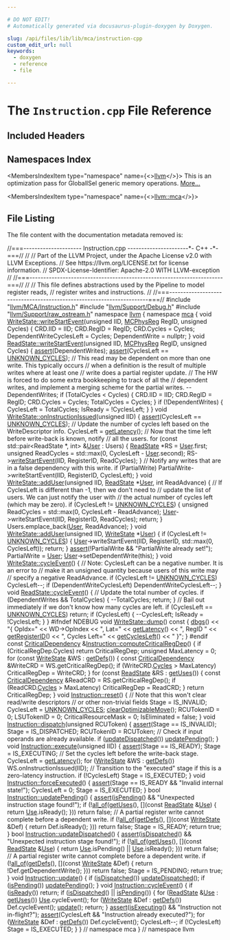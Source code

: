 ```yaml
---

# DO NOT EDIT!
# Automatically generated via docusaurus-plugin-doxygen by Doxygen.

slug: /api/files/lib/lib/mca/instruction-cpp
custom_edit_url: null
keywords:
  - doxygen
  - reference
  - file

---
```





# The `Instruction.cpp` File Reference

<DoxygenPage pluginConfig={pluginConfig}>



## Included Headers

<IncludesList>
<IncludesListItem
  filePath="llvm/MCA/Instruction.h"
  permalink="/docs/api/files/include/include/llvm/include/llvm/mca/instruction-h"
  isLocal="true" />
<IncludesListItem
  filePath="llvm/Support/Debug.h"
  permalink="/docs/api/files/include/include/llvm/include/llvm/support/debug-h"
  isLocal="true" />
<IncludesListItem
  filePath="llvm/Support/raw_ostream.h"
  permalink="/docs/api/files/include/include/llvm/include/llvm/support/raw-ostream-h"
  isLocal="true" />
</IncludesList>

## Namespaces Index

<MembersIndex>

<MembersIndexItem
  type="namespace"
  name={<><a href="/docs/api/namespaces/llvm">llvm</a></>}>
This is an optimization pass for GlobalISel generic memory operations. <a href="/docs/api/namespaces/llvm/#details">More...</a>
</MembersIndexItem>

<MembersIndexItem
  type="namespace"
  name={<><a href="/docs/api/namespaces/llvm/mca">llvm::mca</a></>}>
</MembersIndexItem>

</MembersIndex>


## File Listing

The file content with the documentation metadata removed is:

<ProgramListing>

<Link id="l00001" /><CodeLine lineNumber="1"><span class="doxyHighlightComment">//===--------------------- Instruction.cpp ----------------------&#42;- C++ -&#42;-===//</span></CodeLine>
<Link id="l00002" /><CodeLine lineNumber="2"><span class="doxyHighlightComment">//</span></CodeLine>
<Link id="l00003" /><CodeLine lineNumber="3"><span class="doxyHighlightComment">// Part of the LLVM Project, under the Apache License v2.0 with LLVM Exceptions.</span></CodeLine>
<Link id="l00004" /><CodeLine lineNumber="4"><span class="doxyHighlightComment">// See https://llvm.org/LICENSE.txt for license information.</span></CodeLine>
<Link id="l00005" /><CodeLine lineNumber="5"><span class="doxyHighlightComment">// SPDX-License-Identifier: Apache-2.0 WITH LLVM-exception</span></CodeLine>
<Link id="l00006" /><CodeLine lineNumber="6"><span class="doxyHighlightComment">//</span></CodeLine>
<Link id="l00007" /><CodeLine lineNumber="7"><span class="doxyHighlightComment">//===----------------------------------------------------------------------===//</span></CodeLine>
<Link id="l00008" /><CodeLine lineNumber="8"><span class="doxyHighlightComment">//</span></CodeLine>
<Link id="l00009" /><CodeLine lineNumber="9"><span class="doxyHighlightComment">// This file defines abstractions used by the Pipeline to model register reads,</span></CodeLine>
<Link id="l00010" /><CodeLine lineNumber="10"><span class="doxyHighlightComment">// register writes and instructions.</span></CodeLine>
<Link id="l00011" /><CodeLine lineNumber="11"><span class="doxyHighlightComment">//</span></CodeLine>
<Link id="l00012" /><CodeLine lineNumber="12"><span class="doxyHighlightComment">//===----------------------------------------------------------------------===//</span></CodeLine>
<Link id="l00013" /><CodeLine lineNumber="13"></CodeLine>
<Link id="l00014" /><CodeLine lineNumber="14"><span class="doxyHighlightPreprocessor">#include &quot;<a href="/docs/api/files/include/include/llvm/include/llvm/mca/instruction-h">llvm/MCA/Instruction.h</a>&quot;</span></CodeLine>
<Link id="l00015" /><CodeLine lineNumber="15"><span class="doxyHighlightPreprocessor">#include &quot;<a href="/docs/api/files/include/include/llvm/include/llvm/support/debug-h">llvm/Support/Debug.h</a>&quot;</span></CodeLine>
<Link id="l00016" /><CodeLine lineNumber="16"><span class="doxyHighlightPreprocessor">#include &quot;<a href="/docs/api/files/include/include/llvm/include/llvm/support/raw-ostream-h">llvm/Support/raw&#95;ostream.h</a>&quot;</span></CodeLine>
<Link id="l00017" /><CodeLine lineNumber="17"></CodeLine>
<Link id="l00018" /><CodeLine lineNumber="18"><span class="doxyHighlightKeyword">namespace </span><span class="doxyHighlight"><a href="/docs/api/namespaces/llvm">llvm</a> &#123;</span></CodeLine>
<Link id="l00019" /><CodeLine lineNumber="19"><span class="doxyHighlightKeyword">namespace </span><span class="doxyHighlight"><a href="/docs/api/namespaces/llvm/mca">mca</a> &#123;</span></CodeLine>
<Link id="l00020" /><CodeLine lineNumber="20"></CodeLine>
<Link id="l00021" /><CodeLine lineNumber="21" lineLink="/docs/api/classes/llvm/mca/writestate/#a321b01ffe2acc59a01c99c04e504b24a"><span class="doxyHighlightKeywordType">void</span><span class="doxyHighlight"> <a href="/docs/api/classes/llvm/mca/writestate/#a321b01ffe2acc59a01c99c04e504b24a">WriteState::writeStartEvent</a>(</span><span class="doxyHighlightKeywordType">unsigned</span><span class="doxyHighlight"> IID, <a href="/docs/api/namespaces/llvm/#aad72cfbb210808985a9dc19f4e5d8542">MCPhysReg</a> RegID,</span></CodeLine>
<Link id="l00022" /><CodeLine lineNumber="22"><span class="doxyHighlight">                                 </span><span class="doxyHighlightKeywordType">unsigned</span><span class="doxyHighlight"> Cycles) &#123;</span></CodeLine>
<Link id="l00023" /><CodeLine lineNumber="23"><span class="doxyHighlight">  CRD.IID = IID;</span></CodeLine>
<Link id="l00024" /><CodeLine lineNumber="24"><span class="doxyHighlight">  CRD.RegID = RegID;</span></CodeLine>
<Link id="l00025" /><CodeLine lineNumber="25"><span class="doxyHighlight">  CRD.Cycles = Cycles;</span></CodeLine>
<Link id="l00026" /><CodeLine lineNumber="26"><span class="doxyHighlight">  DependentWriteCyclesLeft = Cycles;</span></CodeLine>
<Link id="l00027" /><CodeLine lineNumber="27"><span class="doxyHighlight">  DependentWrite = </span><span class="doxyHighlightKeyword">nullptr</span><span class="doxyHighlight">;</span></CodeLine>
<Link id="l00028" /><CodeLine lineNumber="28"><span class="doxyHighlight">&#125;</span></CodeLine>
<Link id="l00029" /><CodeLine lineNumber="29"></CodeLine>
<Link id="l00030" /><CodeLine lineNumber="30" lineLink="/docs/api/classes/llvm/mca/readstate/#a3a96634a46f3e609e75e4bf2e41bd879"><span class="doxyHighlightKeywordType">void</span><span class="doxyHighlight"> <a href="/docs/api/classes/llvm/mca/readstate/#a3a96634a46f3e609e75e4bf2e41bd879">ReadState::writeStartEvent</a>(</span><span class="doxyHighlightKeywordType">unsigned</span><span class="doxyHighlight"> IID, <a href="/docs/api/namespaces/llvm/#aad72cfbb210808985a9dc19f4e5d8542">MCPhysReg</a> RegID,</span></CodeLine>
<Link id="l00031" /><CodeLine lineNumber="31"><span class="doxyHighlight">                                </span><span class="doxyHighlightKeywordType">unsigned</span><span class="doxyHighlight"> Cycles) &#123;</span></CodeLine>
<Link id="l00032" /><CodeLine lineNumber="32"><span class="doxyHighlight">  <a href="/docs/api/files/lib/lib/target/lib/target/amdgpu/silowercontrolflow-cpp/#a4868c5d81c5ccc98c47aeab6244346a0">assert</a>(DependentWrites);</span></CodeLine>
<Link id="l00033" /><CodeLine lineNumber="33"><span class="doxyHighlight">  <a href="/docs/api/files/lib/lib/target/lib/target/amdgpu/silowercontrolflow-cpp/#a4868c5d81c5ccc98c47aeab6244346a0">assert</a>(CyclesLeft == <a href="/docs/api/namespaces/llvm/mca/#af459dc58960b1471b00b72f450869f01">UNKNOWN&#95;CYCLES</a>);</span></CodeLine>
<Link id="l00034" /><CodeLine lineNumber="34"></CodeLine>
<Link id="l00035" /><CodeLine lineNumber="35"><span class="doxyHighlight">  </span><span class="doxyHighlightComment">// This read may be dependent on more than one write. This typically occurs</span></CodeLine>
<Link id="l00036" /><CodeLine lineNumber="36"><span class="doxyHighlight">  </span><span class="doxyHighlightComment">// when a definition is the result of multiple writes where at least one</span></CodeLine>
<Link id="l00037" /><CodeLine lineNumber="37"><span class="doxyHighlight">  </span><span class="doxyHighlightComment">// write does a partial register update.</span></CodeLine>
<Link id="l00038" /><CodeLine lineNumber="38"><span class="doxyHighlight">  </span><span class="doxyHighlightComment">// The HW is forced to do some extra bookkeeping to track of all the</span></CodeLine>
<Link id="l00039" /><CodeLine lineNumber="39"><span class="doxyHighlight">  </span><span class="doxyHighlightComment">// dependent writes, and implement a merging scheme for the partial writes.</span></CodeLine>
<Link id="l00040" /><CodeLine lineNumber="40"><span class="doxyHighlight">  --DependentWrites;</span></CodeLine>
<Link id="l00041" /><CodeLine lineNumber="41"><span class="doxyHighlight">  </span><span class="doxyHighlightKeywordFlow">if</span><span class="doxyHighlight"> (TotalCycles &lt; Cycles) &#123;</span></CodeLine>
<Link id="l00042" /><CodeLine lineNumber="42"><span class="doxyHighlight">    CRD.IID = IID;</span></CodeLine>
<Link id="l00043" /><CodeLine lineNumber="43"><span class="doxyHighlight">    CRD.RegID = RegID;</span></CodeLine>
<Link id="l00044" /><CodeLine lineNumber="44"><span class="doxyHighlight">    CRD.Cycles = Cycles;</span></CodeLine>
<Link id="l00045" /><CodeLine lineNumber="45"><span class="doxyHighlight">    TotalCycles = Cycles;</span></CodeLine>
<Link id="l00046" /><CodeLine lineNumber="46"><span class="doxyHighlight">  &#125;</span></CodeLine>
<Link id="l00047" /><CodeLine lineNumber="47"></CodeLine>
<Link id="l00048" /><CodeLine lineNumber="48"><span class="doxyHighlight">  </span><span class="doxyHighlightKeywordFlow">if</span><span class="doxyHighlight"> (!DependentWrites) &#123;</span></CodeLine>
<Link id="l00049" /><CodeLine lineNumber="49"><span class="doxyHighlight">    CyclesLeft = TotalCycles;</span></CodeLine>
<Link id="l00050" /><CodeLine lineNumber="50"><span class="doxyHighlight">    IsReady = !CyclesLeft;</span></CodeLine>
<Link id="l00051" /><CodeLine lineNumber="51"><span class="doxyHighlight">  &#125;</span></CodeLine>
<Link id="l00052" /><CodeLine lineNumber="52"><span class="doxyHighlight">&#125;</span></CodeLine>
<Link id="l00053" /><CodeLine lineNumber="53"></CodeLine>
<Link id="l00054" /><CodeLine lineNumber="54" lineLink="/docs/api/classes/llvm/mca/writestate/#a9809d41fdff5397cee7b72c8bee467d1"><span class="doxyHighlightKeywordType">void</span><span class="doxyHighlight"> <a href="/docs/api/classes/llvm/mca/writestate/#a9809d41fdff5397cee7b72c8bee467d1">WriteState::onInstructionIssued</a>(</span><span class="doxyHighlightKeywordType">unsigned</span><span class="doxyHighlight"> IID) &#123;</span></CodeLine>
<Link id="l00055" /><CodeLine lineNumber="55"><span class="doxyHighlight">  <a href="/docs/api/files/lib/lib/target/lib/target/amdgpu/silowercontrolflow-cpp/#a4868c5d81c5ccc98c47aeab6244346a0">assert</a>(CyclesLeft == <a href="/docs/api/namespaces/llvm/mca/#af459dc58960b1471b00b72f450869f01">UNKNOWN&#95;CYCLES</a>);</span></CodeLine>
<Link id="l00056" /><CodeLine lineNumber="56"><span class="doxyHighlight">  </span><span class="doxyHighlightComment">// Update the number of cycles left based on the WriteDescriptor info.</span></CodeLine>
<Link id="l00057" /><CodeLine lineNumber="57"><span class="doxyHighlight">  CyclesLeft = <a href="/docs/api/classes/llvm/mca/writestate/#a405fdb90bbc7e779b4baf76aa77ce0bb">getLatency</a>();</span></CodeLine>
<Link id="l00058" /><CodeLine lineNumber="58"></CodeLine>
<Link id="l00059" /><CodeLine lineNumber="59"><span class="doxyHighlight">  </span><span class="doxyHighlightComment">// Now that the time left before write-back is known, notify</span></CodeLine>
<Link id="l00060" /><CodeLine lineNumber="60"><span class="doxyHighlight">  </span><span class="doxyHighlightComment">// all the users.</span></CodeLine>
<Link id="l00061" /><CodeLine lineNumber="61"><span class="doxyHighlight">  </span><span class="doxyHighlightKeywordFlow">for</span><span class="doxyHighlight"> (</span><span class="doxyHighlightKeyword">const</span><span class="doxyHighlight"> std::pair&lt;ReadState &#42;, int&gt; &amp;<a href="/docs/api/classes/llvm/user">User</a> : Users) &#123;</span></CodeLine>
<Link id="l00062" /><CodeLine lineNumber="62"><span class="doxyHighlight">    <a href="/docs/api/classes/llvm/mca/readstate">ReadState</a> &#42;RS = <a href="/docs/api/classes/llvm/user">User</a>.first;</span></CodeLine>
<Link id="l00063" /><CodeLine lineNumber="63"><span class="doxyHighlight">    </span><span class="doxyHighlightKeywordType">unsigned</span><span class="doxyHighlight"> ReadCycles = std::max(0, CyclesLeft - <a href="/docs/api/classes/llvm/user">User</a>.second);</span></CodeLine>
<Link id="l00064" /><CodeLine lineNumber="64"><span class="doxyHighlight">    RS-&gt;<a href="/docs/api/classes/llvm/mca/readstate/#a3a96634a46f3e609e75e4bf2e41bd879">writeStartEvent</a>(IID, RegisterID, ReadCycles);</span></CodeLine>
<Link id="l00065" /><CodeLine lineNumber="65"><span class="doxyHighlight">  &#125;</span></CodeLine>
<Link id="l00066" /><CodeLine lineNumber="66"></CodeLine>
<Link id="l00067" /><CodeLine lineNumber="67"><span class="doxyHighlight">  </span><span class="doxyHighlightComment">// Notify any writes that are in a false dependency with this write.</span></CodeLine>
<Link id="l00068" /><CodeLine lineNumber="68"><span class="doxyHighlight">  </span><span class="doxyHighlightKeywordFlow">if</span><span class="doxyHighlight"> (PartialWrite)</span></CodeLine>
<Link id="l00069" /><CodeLine lineNumber="69"><span class="doxyHighlight">    PartialWrite-&gt;writeStartEvent(IID, RegisterID, CyclesLeft);</span></CodeLine>
<Link id="l00070" /><CodeLine lineNumber="70"><span class="doxyHighlight">&#125;</span></CodeLine>
<Link id="l00071" /><CodeLine lineNumber="71"></CodeLine>
<Link id="l00072" /><CodeLine lineNumber="72" lineLink="/docs/api/classes/llvm/mca/writestate/#afb4ddf31a851451dfa623aec7ceef3c4"><span class="doxyHighlightKeywordType">void</span><span class="doxyHighlight"> <a href="/docs/api/classes/llvm/mca/writestate/#afb4ddf31a851451dfa623aec7ceef3c4">WriteState::addUser</a>(</span><span class="doxyHighlightKeywordType">unsigned</span><span class="doxyHighlight"> IID, <a href="/docs/api/classes/llvm/mca/readstate">ReadState</a> &#42;<a href="/docs/api/classes/llvm/user">User</a>, </span><span class="doxyHighlightKeywordType">int</span><span class="doxyHighlight"> ReadAdvance) &#123;</span></CodeLine>
<Link id="l00073" /><CodeLine lineNumber="73"><span class="doxyHighlight">  </span><span class="doxyHighlightComment">// If CyclesLeft is different than -1, then we don&#39;t need to</span></CodeLine>
<Link id="l00074" /><CodeLine lineNumber="74"><span class="doxyHighlight">  </span><span class="doxyHighlightComment">// update the list of users. We can just notify the user with</span></CodeLine>
<Link id="l00075" /><CodeLine lineNumber="75"><span class="doxyHighlight">  </span><span class="doxyHighlightComment">// the actual number of cycles left (which may be zero).</span></CodeLine>
<Link id="l00076" /><CodeLine lineNumber="76"><span class="doxyHighlight">  </span><span class="doxyHighlightKeywordFlow">if</span><span class="doxyHighlight"> (CyclesLeft != <a href="/docs/api/namespaces/llvm/mca/#af459dc58960b1471b00b72f450869f01">UNKNOWN&#95;CYCLES</a>) &#123;</span></CodeLine>
<Link id="l00077" /><CodeLine lineNumber="77"><span class="doxyHighlight">    </span><span class="doxyHighlightKeywordType">unsigned</span><span class="doxyHighlight"> ReadCycles = std::max(0, CyclesLeft - ReadAdvance);</span></CodeLine>
<Link id="l00078" /><CodeLine lineNumber="78"><span class="doxyHighlight">    <a href="/docs/api/classes/llvm/user">User</a>-&gt;writeStartEvent(IID, RegisterID, ReadCycles);</span></CodeLine>
<Link id="l00079" /><CodeLine lineNumber="79"><span class="doxyHighlight">    </span><span class="doxyHighlightKeywordFlow">return</span><span class="doxyHighlight">;</span></CodeLine>
<Link id="l00080" /><CodeLine lineNumber="80"><span class="doxyHighlight">  &#125;</span></CodeLine>
<Link id="l00081" /><CodeLine lineNumber="81"></CodeLine>
<Link id="l00082" /><CodeLine lineNumber="82"><span class="doxyHighlight">  Users.emplace&#95;back(<a href="/docs/api/classes/llvm/user">User</a>, ReadAdvance);</span></CodeLine>
<Link id="l00083" /><CodeLine lineNumber="83"><span class="doxyHighlight">&#125;</span></CodeLine>
<Link id="l00084" /><CodeLine lineNumber="84"></CodeLine>
<Link id="l00085" /><CodeLine lineNumber="85" lineLink="/docs/api/classes/llvm/mca/writestate/#a50c77b1092eea521a1e3dd6b93ea504e"><span class="doxyHighlightKeywordType">void</span><span class="doxyHighlight"> <a href="/docs/api/classes/llvm/mca/writestate/#afb4ddf31a851451dfa623aec7ceef3c4">WriteState::addUser</a>(</span><span class="doxyHighlightKeywordType">unsigned</span><span class="doxyHighlight"> IID, <a href="/docs/api/classes/llvm/mca/writestate/#a9112c776b25837a5a33679fbc198b5c3">WriteState</a> &#42;<a href="/docs/api/classes/llvm/user">User</a>) &#123;</span></CodeLine>
<Link id="l00086" /><CodeLine lineNumber="86"><span class="doxyHighlight">  </span><span class="doxyHighlightKeywordFlow">if</span><span class="doxyHighlight"> (CyclesLeft != <a href="/docs/api/namespaces/llvm/mca/#af459dc58960b1471b00b72f450869f01">UNKNOWN&#95;CYCLES</a>) &#123;</span></CodeLine>
<Link id="l00087" /><CodeLine lineNumber="87"><span class="doxyHighlight">    <a href="/docs/api/classes/llvm/user">User</a>-&gt;writeStartEvent(IID, RegisterID, std::max(0, CyclesLeft));</span></CodeLine>
<Link id="l00088" /><CodeLine lineNumber="88"><span class="doxyHighlight">    </span><span class="doxyHighlightKeywordFlow">return</span><span class="doxyHighlight">;</span></CodeLine>
<Link id="l00089" /><CodeLine lineNumber="89"><span class="doxyHighlight">  &#125;</span></CodeLine>
<Link id="l00090" /><CodeLine lineNumber="90"></CodeLine>
<Link id="l00091" /><CodeLine lineNumber="91"><span class="doxyHighlight">  <a href="/docs/api/files/lib/lib/target/lib/target/amdgpu/silowercontrolflow-cpp/#a4868c5d81c5ccc98c47aeab6244346a0">assert</a>(!PartialWrite &amp;&amp; </span><span class="doxyHighlightStringLiteral">&quot;PartialWrite already set!&quot;</span><span class="doxyHighlight">);</span></CodeLine>
<Link id="l00092" /><CodeLine lineNumber="92"><span class="doxyHighlight">  PartialWrite = <a href="/docs/api/classes/llvm/user">User</a>;</span></CodeLine>
<Link id="l00093" /><CodeLine lineNumber="93"><span class="doxyHighlight">  <a href="/docs/api/classes/llvm/user">User</a>-&gt;setDependentWrite(</span><span class="doxyHighlightKeyword">this</span><span class="doxyHighlight">);</span></CodeLine>
<Link id="l00094" /><CodeLine lineNumber="94"><span class="doxyHighlight">&#125;</span></CodeLine>
<Link id="l00095" /><CodeLine lineNumber="95"></CodeLine>
<Link id="l00096" /><CodeLine lineNumber="96" lineLink="/docs/api/classes/llvm/mca/writestate/#a8e8fb2ef994bda08fd66b7a8b2f912e1"><span class="doxyHighlightKeywordType">void</span><span class="doxyHighlight"> <a href="/docs/api/classes/llvm/mca/writestate/#a8e8fb2ef994bda08fd66b7a8b2f912e1">WriteState::cycleEvent</a>() &#123;</span></CodeLine>
<Link id="l00097" /><CodeLine lineNumber="97"><span class="doxyHighlight">  </span><span class="doxyHighlightComment">// Note: CyclesLeft can be a negative number. It is an error to</span></CodeLine>
<Link id="l00098" /><CodeLine lineNumber="98"><span class="doxyHighlight">  </span><span class="doxyHighlightComment">// make it an unsigned quantity because users of this write may</span></CodeLine>
<Link id="l00099" /><CodeLine lineNumber="99"><span class="doxyHighlight">  </span><span class="doxyHighlightComment">// specify a negative ReadAdvance.</span></CodeLine>
<Link id="l00100" /><CodeLine lineNumber="100"><span class="doxyHighlight">  </span><span class="doxyHighlightKeywordFlow">if</span><span class="doxyHighlight"> (CyclesLeft != <a href="/docs/api/namespaces/llvm/mca/#af459dc58960b1471b00b72f450869f01">UNKNOWN&#95;CYCLES</a>)</span></CodeLine>
<Link id="l00101" /><CodeLine lineNumber="101"><span class="doxyHighlight">    CyclesLeft--;</span></CodeLine>
<Link id="l00102" /><CodeLine lineNumber="102"></CodeLine>
<Link id="l00103" /><CodeLine lineNumber="103"><span class="doxyHighlight">  </span><span class="doxyHighlightKeywordFlow">if</span><span class="doxyHighlight"> (DependentWriteCyclesLeft)</span></CodeLine>
<Link id="l00104" /><CodeLine lineNumber="104"><span class="doxyHighlight">    DependentWriteCyclesLeft--;</span></CodeLine>
<Link id="l00105" /><CodeLine lineNumber="105"><span class="doxyHighlight">&#125;</span></CodeLine>
<Link id="l00106" /><CodeLine lineNumber="106"></CodeLine>
<Link id="l00107" /><CodeLine lineNumber="107" lineLink="/docs/api/classes/llvm/mca/readstate/#a9c112ef420d848772a69cff91ccfd512"><span class="doxyHighlightKeywordType">void</span><span class="doxyHighlight"> <a href="/docs/api/classes/llvm/mca/readstate/#a9c112ef420d848772a69cff91ccfd512">ReadState::cycleEvent</a>() &#123;</span></CodeLine>
<Link id="l00108" /><CodeLine lineNumber="108"><span class="doxyHighlight">  </span><span class="doxyHighlightComment">// Update the total number of cycles.</span></CodeLine>
<Link id="l00109" /><CodeLine lineNumber="109"><span class="doxyHighlight">  </span><span class="doxyHighlightKeywordFlow">if</span><span class="doxyHighlight"> (DependentWrites &amp;&amp; TotalCycles) &#123;</span></CodeLine>
<Link id="l00110" /><CodeLine lineNumber="110"><span class="doxyHighlight">    --TotalCycles;</span></CodeLine>
<Link id="l00111" /><CodeLine lineNumber="111"><span class="doxyHighlight">    </span><span class="doxyHighlightKeywordFlow">return</span><span class="doxyHighlight">;</span></CodeLine>
<Link id="l00112" /><CodeLine lineNumber="112"><span class="doxyHighlight">  &#125;</span></CodeLine>
<Link id="l00113" /><CodeLine lineNumber="113"></CodeLine>
<Link id="l00114" /><CodeLine lineNumber="114"><span class="doxyHighlight">  </span><span class="doxyHighlightComment">// Bail out immediately if we don&#39;t know how many cycles are left.</span></CodeLine>
<Link id="l00115" /><CodeLine lineNumber="115"><span class="doxyHighlight">  </span><span class="doxyHighlightKeywordFlow">if</span><span class="doxyHighlight"> (CyclesLeft == <a href="/docs/api/namespaces/llvm/mca/#af459dc58960b1471b00b72f450869f01">UNKNOWN&#95;CYCLES</a>)</span></CodeLine>
<Link id="l00116" /><CodeLine lineNumber="116"><span class="doxyHighlight">    </span><span class="doxyHighlightKeywordFlow">return</span><span class="doxyHighlight">;</span></CodeLine>
<Link id="l00117" /><CodeLine lineNumber="117"></CodeLine>
<Link id="l00118" /><CodeLine lineNumber="118"><span class="doxyHighlight">  </span><span class="doxyHighlightKeywordFlow">if</span><span class="doxyHighlight"> (CyclesLeft) &#123;</span></CodeLine>
<Link id="l00119" /><CodeLine lineNumber="119"><span class="doxyHighlight">    --CyclesLeft;</span></CodeLine>
<Link id="l00120" /><CodeLine lineNumber="120"><span class="doxyHighlight">    IsReady = !CyclesLeft;</span></CodeLine>
<Link id="l00121" /><CodeLine lineNumber="121"><span class="doxyHighlight">  &#125;</span></CodeLine>
<Link id="l00122" /><CodeLine lineNumber="122"><span class="doxyHighlight">&#125;</span></CodeLine>
<Link id="l00123" /><CodeLine lineNumber="123"></CodeLine>
<Link id="l00124" /><CodeLine lineNumber="124"><span class="doxyHighlightPreprocessor">#ifndef NDEBUG</span></CodeLine>
<Link id="l00125" /><CodeLine lineNumber="125" lineLink="/docs/api/classes/llvm/mca/writestate/#a543498eab55ee4dd759f3a0afb4a085f"><span class="doxyHighlightKeywordType">void</span><span class="doxyHighlight"> <a href="/docs/api/classes/llvm/mca/writestate/#a543498eab55ee4dd759f3a0afb4a085f">WriteState::dump</a>()</span><span class="doxyHighlightKeyword"> const </span><span class="doxyHighlight">&#123;</span></CodeLine>
<Link id="l00126" /><CodeLine lineNumber="126"><span class="doxyHighlight">  <a href="/docs/api/namespaces/llvm/#a7c46c742c31be54870e2038048e6b391">dbgs</a>() &lt;&lt; </span><span class="doxyHighlightStringLiteral">&quot;&#123; OpIdx=&quot;</span><span class="doxyHighlight"> &lt;&lt; WD-&gt;OpIndex &lt;&lt; </span><span class="doxyHighlightStringLiteral">&quot;, Lat=&quot;</span><span class="doxyHighlight"> &lt;&lt; <a href="/docs/api/classes/llvm/mca/writestate/#a405fdb90bbc7e779b4baf76aa77ce0bb">getLatency</a>() &lt;&lt; </span><span class="doxyHighlightStringLiteral">&quot;, RegID &quot;</span></CodeLine>
<Link id="l00127" /><CodeLine lineNumber="127"><span class="doxyHighlight">         &lt;&lt; <a href="/docs/api/classes/llvm/mca/writestate/#ad292021eb6613f2b9b807104f43b314b">getRegisterID</a>() &lt;&lt; </span><span class="doxyHighlightStringLiteral">&quot;, Cycles Left=&quot;</span><span class="doxyHighlight"> &lt;&lt; <a href="/docs/api/classes/llvm/mca/writestate/#a4b0e3ad228a270b6eec03e3dd19ddee7">getCyclesLeft</a>() &lt;&lt; </span><span class="doxyHighlightStringLiteral">&quot; &#125;&quot;</span><span class="doxyHighlight">;</span></CodeLine>
<Link id="l00128" /><CodeLine lineNumber="128"><span class="doxyHighlight">&#125;</span></CodeLine>
<Link id="l00129" /><CodeLine lineNumber="129"><span class="doxyHighlightPreprocessor">#endif</span></CodeLine>
<Link id="l00130" /><CodeLine lineNumber="130"></CodeLine>
<Link id="l00131" /><CodeLine lineNumber="131" lineLink="/docs/api/classes/llvm/mca/instruction/#a8cab34861a215282de90750a093e24e1"><span class="doxyHighlightKeyword">const</span><span class="doxyHighlight"> <a href="/docs/api/structs/llvm/mca/criticaldependency">CriticalDependency</a> &amp;<a href="/docs/api/classes/llvm/mca/instruction/#a8cab34861a215282de90750a093e24e1">Instruction::computeCriticalRegDep</a>() &#123;</span></CodeLine>
<Link id="l00132" /><CodeLine lineNumber="132"><span class="doxyHighlight">  </span><span class="doxyHighlightKeywordFlow">if</span><span class="doxyHighlight"> (CriticalRegDep.Cycles)</span></CodeLine>
<Link id="l00133" /><CodeLine lineNumber="133"><span class="doxyHighlight">    </span><span class="doxyHighlightKeywordFlow">return</span><span class="doxyHighlight"> CriticalRegDep;</span></CodeLine>
<Link id="l00134" /><CodeLine lineNumber="134"></CodeLine>
<Link id="l00135" /><CodeLine lineNumber="135"><span class="doxyHighlight">  </span><span class="doxyHighlightKeywordType">unsigned</span><span class="doxyHighlight"> MaxLatency = 0;</span></CodeLine>
<Link id="l00136" /><CodeLine lineNumber="136"><span class="doxyHighlight">  </span><span class="doxyHighlightKeywordFlow">for</span><span class="doxyHighlight"> (</span><span class="doxyHighlightKeyword">const</span><span class="doxyHighlight"> <a href="/docs/api/classes/llvm/mca/writestate">WriteState</a> &amp;WS : <a href="/docs/api/classes/llvm/mca/instructionbase/#a4bd1b7f022ec64b74af6360bca400f13">getDefs</a>()) &#123;</span></CodeLine>
<Link id="l00137" /><CodeLine lineNumber="137"><span class="doxyHighlight">    </span><span class="doxyHighlightKeyword">const</span><span class="doxyHighlight"> <a href="/docs/api/structs/llvm/mca/criticaldependency">CriticalDependency</a> &amp;WriteCRD = WS.getCriticalRegDep();</span></CodeLine>
<Link id="l00138" /><CodeLine lineNumber="138"><span class="doxyHighlight">    </span><span class="doxyHighlightKeywordFlow">if</span><span class="doxyHighlight"> (WriteCRD.<a href="/docs/api/structs/llvm/mca/criticaldependency/#a9f6b748ac1f1635527f1d84130611353">Cycles</a> &gt; MaxLatency)</span></CodeLine>
<Link id="l00139" /><CodeLine lineNumber="139"><span class="doxyHighlight">      CriticalRegDep = WriteCRD;</span></CodeLine>
<Link id="l00140" /><CodeLine lineNumber="140"><span class="doxyHighlight">  &#125;</span></CodeLine>
<Link id="l00141" /><CodeLine lineNumber="141"></CodeLine>
<Link id="l00142" /><CodeLine lineNumber="142"><span class="doxyHighlight">  </span><span class="doxyHighlightKeywordFlow">for</span><span class="doxyHighlight"> (</span><span class="doxyHighlightKeyword">const</span><span class="doxyHighlight"> <a href="/docs/api/classes/llvm/mca/readstate">ReadState</a> &amp;RS : <a href="/docs/api/classes/llvm/mca/instructionbase/#a72ba6c0a31c2fe1ce24a1b7450928133">getUses</a>()) &#123;</span></CodeLine>
<Link id="l00143" /><CodeLine lineNumber="143"><span class="doxyHighlight">    </span><span class="doxyHighlightKeyword">const</span><span class="doxyHighlight"> <a href="/docs/api/structs/llvm/mca/criticaldependency">CriticalDependency</a> &amp;ReadCRD = RS.getCriticalRegDep();</span></CodeLine>
<Link id="l00144" /><CodeLine lineNumber="144"><span class="doxyHighlight">    </span><span class="doxyHighlightKeywordFlow">if</span><span class="doxyHighlight"> (ReadCRD.<a href="/docs/api/structs/llvm/mca/criticaldependency/#a9f6b748ac1f1635527f1d84130611353">Cycles</a> &gt; MaxLatency)</span></CodeLine>
<Link id="l00145" /><CodeLine lineNumber="145"><span class="doxyHighlight">      CriticalRegDep = ReadCRD;</span></CodeLine>
<Link id="l00146" /><CodeLine lineNumber="146"><span class="doxyHighlight">  &#125;</span></CodeLine>
<Link id="l00147" /><CodeLine lineNumber="147"></CodeLine>
<Link id="l00148" /><CodeLine lineNumber="148"><span class="doxyHighlight">  </span><span class="doxyHighlightKeywordFlow">return</span><span class="doxyHighlight"> CriticalRegDep;</span></CodeLine>
<Link id="l00149" /><CodeLine lineNumber="149"><span class="doxyHighlight">&#125;</span></CodeLine>
<Link id="l00150" /><CodeLine lineNumber="150"></CodeLine>
<Link id="l00151" /><CodeLine lineNumber="151" lineLink="/docs/api/classes/llvm/mca/instruction/#ae7bf7b474892c43d9619f312bc7b1970"><span class="doxyHighlightKeywordType">void</span><span class="doxyHighlight"> <a href="/docs/api/classes/llvm/mca/instruction/#ae7bf7b474892c43d9619f312bc7b1970">Instruction::reset</a>() &#123;</span></CodeLine>
<Link id="l00152" /><CodeLine lineNumber="152"><span class="doxyHighlight">  </span><span class="doxyHighlightComment">// Note that this won&#39;t clear read/write descriptors</span></CodeLine>
<Link id="l00153" /><CodeLine lineNumber="153"><span class="doxyHighlight">  </span><span class="doxyHighlightComment">// or other non-trivial fields</span></CodeLine>
<Link id="l00154" /><CodeLine lineNumber="154"><span class="doxyHighlight">  Stage = IS&#95;INVALID;</span></CodeLine>
<Link id="l00155" /><CodeLine lineNumber="155"><span class="doxyHighlight">  CyclesLeft = <a href="/docs/api/namespaces/llvm/mca/#af459dc58960b1471b00b72f450869f01">UNKNOWN&#95;CYCLES</a>;</span></CodeLine>
<Link id="l00156" /><CodeLine lineNumber="156"><span class="doxyHighlight">  <a href="/docs/api/classes/llvm/mca/instructionbase/#a53097b7d979de32c754dbd307626ebd9">clearOptimizableMove</a>();</span></CodeLine>
<Link id="l00157" /><CodeLine lineNumber="157"><span class="doxyHighlight">  RCUTokenID = 0;</span></CodeLine>
<Link id="l00158" /><CodeLine lineNumber="158"><span class="doxyHighlight">  LSUTokenID = 0;</span></CodeLine>
<Link id="l00159" /><CodeLine lineNumber="159"><span class="doxyHighlight">  CriticalResourceMask = 0;</span></CodeLine>
<Link id="l00160" /><CodeLine lineNumber="160"><span class="doxyHighlight">  IsEliminated = </span><span class="doxyHighlightKeyword">false</span><span class="doxyHighlight">;</span></CodeLine>
<Link id="l00161" /><CodeLine lineNumber="161"><span class="doxyHighlight">&#125;</span></CodeLine>
<Link id="l00162" /><CodeLine lineNumber="162"></CodeLine>
<Link id="l00163" /><CodeLine lineNumber="163" lineLink="/docs/api/classes/llvm/mca/instruction/#ad874289921c7bad356c315a1e45c3871"><span class="doxyHighlightKeywordType">void</span><span class="doxyHighlight"> <a href="/docs/api/classes/llvm/mca/instruction/#ad874289921c7bad356c315a1e45c3871">Instruction::dispatch</a>(</span><span class="doxyHighlightKeywordType">unsigned</span><span class="doxyHighlight"> RCUToken) &#123;</span></CodeLine>
<Link id="l00164" /><CodeLine lineNumber="164"><span class="doxyHighlight">  <a href="/docs/api/files/lib/lib/target/lib/target/amdgpu/silowercontrolflow-cpp/#a4868c5d81c5ccc98c47aeab6244346a0">assert</a>(Stage == IS&#95;INVALID);</span></CodeLine>
<Link id="l00165" /><CodeLine lineNumber="165"><span class="doxyHighlight">  Stage = IS&#95;DISPATCHED;</span></CodeLine>
<Link id="l00166" /><CodeLine lineNumber="166"><span class="doxyHighlight">  RCUTokenID = RCUToken;</span></CodeLine>
<Link id="l00167" /><CodeLine lineNumber="167"></CodeLine>
<Link id="l00168" /><CodeLine lineNumber="168"><span class="doxyHighlight">  </span><span class="doxyHighlightComment">// Check if input operands are already available.</span></CodeLine>
<Link id="l00169" /><CodeLine lineNumber="169"><span class="doxyHighlight">  </span><span class="doxyHighlightKeywordFlow">if</span><span class="doxyHighlight"> (<a href="/docs/api/classes/llvm/mca/instruction/#a34ce4db425156eb3d433ebadb501b1cc">updateDispatched</a>())</span></CodeLine>
<Link id="l00170" /><CodeLine lineNumber="170"><span class="doxyHighlight">    <a href="/docs/api/classes/llvm/mca/instruction/#aab6642685168f41b152d9ba68c5bdcea">updatePending</a>();</span></CodeLine>
<Link id="l00171" /><CodeLine lineNumber="171"><span class="doxyHighlight">&#125;</span></CodeLine>
<Link id="l00172" /><CodeLine lineNumber="172"></CodeLine>
<Link id="l00173" /><CodeLine lineNumber="173" lineLink="/docs/api/classes/llvm/mca/instruction/#aa48a9861f68bdba50e623e013b3d6c44"><span class="doxyHighlightKeywordType">void</span><span class="doxyHighlight"> <a href="/docs/api/classes/llvm/mca/instruction/#aa48a9861f68bdba50e623e013b3d6c44">Instruction::execute</a>(</span><span class="doxyHighlightKeywordType">unsigned</span><span class="doxyHighlight"> IID) &#123;</span></CodeLine>
<Link id="l00174" /><CodeLine lineNumber="174"><span class="doxyHighlight">  <a href="/docs/api/files/lib/lib/target/lib/target/amdgpu/silowercontrolflow-cpp/#a4868c5d81c5ccc98c47aeab6244346a0">assert</a>(Stage == IS&#95;READY);</span></CodeLine>
<Link id="l00175" /><CodeLine lineNumber="175"><span class="doxyHighlight">  Stage = IS&#95;EXECUTING;</span></CodeLine>
<Link id="l00176" /><CodeLine lineNumber="176"></CodeLine>
<Link id="l00177" /><CodeLine lineNumber="177"><span class="doxyHighlight">  </span><span class="doxyHighlightComment">// Set the cycles left before the write-back stage.</span></CodeLine>
<Link id="l00178" /><CodeLine lineNumber="178"><span class="doxyHighlight">  CyclesLeft = <a href="/docs/api/classes/llvm/mca/instructionbase/#a52274dff5e2c597b8c10d85cf5212f75">getLatency</a>();</span></CodeLine>
<Link id="l00179" /><CodeLine lineNumber="179"></CodeLine>
<Link id="l00180" /><CodeLine lineNumber="180"><span class="doxyHighlight">  </span><span class="doxyHighlightKeywordFlow">for</span><span class="doxyHighlight"> (<a href="/docs/api/classes/llvm/mca/writestate">WriteState</a> &amp;WS : <a href="/docs/api/classes/llvm/mca/instructionbase/#a4bd1b7f022ec64b74af6360bca400f13">getDefs</a>())</span></CodeLine>
<Link id="l00181" /><CodeLine lineNumber="181"><span class="doxyHighlight">    WS.onInstructionIssued(IID);</span></CodeLine>
<Link id="l00182" /><CodeLine lineNumber="182"></CodeLine>
<Link id="l00183" /><CodeLine lineNumber="183"><span class="doxyHighlight">  </span><span class="doxyHighlightComment">// Transition to the &quot;executed&quot; stage if this is a zero-latency instruction.</span></CodeLine>
<Link id="l00184" /><CodeLine lineNumber="184"><span class="doxyHighlight">  </span><span class="doxyHighlightKeywordFlow">if</span><span class="doxyHighlight"> (!CyclesLeft)</span></CodeLine>
<Link id="l00185" /><CodeLine lineNumber="185"><span class="doxyHighlight">    Stage = IS&#95;EXECUTED;</span></CodeLine>
<Link id="l00186" /><CodeLine lineNumber="186"><span class="doxyHighlight">&#125;</span></CodeLine>
<Link id="l00187" /><CodeLine lineNumber="187"></CodeLine>
<Link id="l00188" /><CodeLine lineNumber="188" lineLink="/docs/api/classes/llvm/mca/instruction/#a5fba95a927f8e0478c912dd65a6caffb"><span class="doxyHighlightKeywordType">void</span><span class="doxyHighlight"> <a href="/docs/api/classes/llvm/mca/instruction/#a5fba95a927f8e0478c912dd65a6caffb">Instruction::forceExecuted</a>() &#123;</span></CodeLine>
<Link id="l00189" /><CodeLine lineNumber="189"><span class="doxyHighlight">  <a href="/docs/api/files/lib/lib/target/lib/target/amdgpu/silowercontrolflow-cpp/#a4868c5d81c5ccc98c47aeab6244346a0">assert</a>(Stage == IS&#95;READY &amp;&amp; </span><span class="doxyHighlightStringLiteral">&quot;Invalid internal state!&quot;</span><span class="doxyHighlight">);</span></CodeLine>
<Link id="l00190" /><CodeLine lineNumber="190"><span class="doxyHighlight">  CyclesLeft = 0;</span></CodeLine>
<Link id="l00191" /><CodeLine lineNumber="191"><span class="doxyHighlight">  Stage = IS&#95;EXECUTED;</span></CodeLine>
<Link id="l00192" /><CodeLine lineNumber="192"><span class="doxyHighlight">&#125;</span></CodeLine>
<Link id="l00193" /><CodeLine lineNumber="193"></CodeLine>
<Link id="l00194" /><CodeLine lineNumber="194" lineLink="/docs/api/classes/llvm/mca/instruction/#aab6642685168f41b152d9ba68c5bdcea"><span class="doxyHighlightKeywordType">bool</span><span class="doxyHighlight"> <a href="/docs/api/classes/llvm/mca/instruction/#aab6642685168f41b152d9ba68c5bdcea">Instruction::updatePending</a>() &#123;</span></CodeLine>
<Link id="l00195" /><CodeLine lineNumber="195"><span class="doxyHighlight">  <a href="/docs/api/files/lib/lib/target/lib/target/amdgpu/silowercontrolflow-cpp/#a4868c5d81c5ccc98c47aeab6244346a0">assert</a>(<a href="/docs/api/classes/llvm/mca/instruction/#aed04cdcdcafe3907e7cc831734e0c945">isPending</a>() &amp;&amp; </span><span class="doxyHighlightStringLiteral">&quot;Unexpected instruction stage found!&quot;</span><span class="doxyHighlight">);</span></CodeLine>
<Link id="l00196" /><CodeLine lineNumber="196"></CodeLine>
<Link id="l00197" /><CodeLine lineNumber="197"><span class="doxyHighlight">  </span><span class="doxyHighlightKeywordFlow">if</span><span class="doxyHighlight"> (!<a href="/docs/api/namespaces/llvm/#a0d10fe510ced2849a8074fe81e5d04ce">all&#95;of</a>(<a href="/docs/api/classes/llvm/mca/instructionbase/#a72ba6c0a31c2fe1ce24a1b7450928133">getUses</a>(), &#91;&#93;(</span><span class="doxyHighlightKeyword">const</span><span class="doxyHighlight"> <a href="/docs/api/classes/llvm/mca/readstate">ReadState</a> &amp;<a href="/docs/api/classes/llvm/use">Use</a>) &#123; </span><span class="doxyHighlightKeywordFlow">return</span><span class="doxyHighlight"> <a href="/docs/api/classes/llvm/use">Use</a>.isReady(); &#125;))</span></CodeLine>
<Link id="l00198" /><CodeLine lineNumber="198"><span class="doxyHighlight">    </span><span class="doxyHighlightKeywordFlow">return</span><span class="doxyHighlight"> </span><span class="doxyHighlightKeyword">false</span><span class="doxyHighlight">;</span></CodeLine>
<Link id="l00199" /><CodeLine lineNumber="199"></CodeLine>
<Link id="l00200" /><CodeLine lineNumber="200"><span class="doxyHighlight">  </span><span class="doxyHighlightComment">// A partial register write cannot complete before a dependent write.</span></CodeLine>
<Link id="l00201" /><CodeLine lineNumber="201"><span class="doxyHighlight">  </span><span class="doxyHighlightKeywordFlow">if</span><span class="doxyHighlight"> (!<a href="/docs/api/namespaces/llvm/#a0d10fe510ced2849a8074fe81e5d04ce">all&#95;of</a>(<a href="/docs/api/classes/llvm/mca/instructionbase/#a4bd1b7f022ec64b74af6360bca400f13">getDefs</a>(), &#91;&#93;(</span><span class="doxyHighlightKeyword">const</span><span class="doxyHighlight"> <a href="/docs/api/classes/llvm/mca/writestate">WriteState</a> &amp;Def) &#123; </span><span class="doxyHighlightKeywordFlow">return</span><span class="doxyHighlight"> Def.isReady(); &#125;))</span></CodeLine>
<Link id="l00202" /><CodeLine lineNumber="202"><span class="doxyHighlight">    </span><span class="doxyHighlightKeywordFlow">return</span><span class="doxyHighlight"> </span><span class="doxyHighlightKeyword">false</span><span class="doxyHighlight">;</span></CodeLine>
<Link id="l00203" /><CodeLine lineNumber="203"></CodeLine>
<Link id="l00204" /><CodeLine lineNumber="204"><span class="doxyHighlight">  Stage = IS&#95;READY;</span></CodeLine>
<Link id="l00205" /><CodeLine lineNumber="205"><span class="doxyHighlight">  </span><span class="doxyHighlightKeywordFlow">return</span><span class="doxyHighlight"> </span><span class="doxyHighlightKeyword">true</span><span class="doxyHighlight">;</span></CodeLine>
<Link id="l00206" /><CodeLine lineNumber="206"><span class="doxyHighlight">&#125;</span></CodeLine>
<Link id="l00207" /><CodeLine lineNumber="207"></CodeLine>
<Link id="l00208" /><CodeLine lineNumber="208" lineLink="/docs/api/classes/llvm/mca/instruction/#a34ce4db425156eb3d433ebadb501b1cc"><span class="doxyHighlightKeywordType">bool</span><span class="doxyHighlight"> <a href="/docs/api/classes/llvm/mca/instruction/#a34ce4db425156eb3d433ebadb501b1cc">Instruction::updateDispatched</a>() &#123;</span></CodeLine>
<Link id="l00209" /><CodeLine lineNumber="209"><span class="doxyHighlight">  <a href="/docs/api/files/lib/lib/target/lib/target/amdgpu/silowercontrolflow-cpp/#a4868c5d81c5ccc98c47aeab6244346a0">assert</a>(<a href="/docs/api/classes/llvm/mca/instruction/#a07eee271c4520e38fdbf53c45e0b343f">isDispatched</a>() &amp;&amp; </span><span class="doxyHighlightStringLiteral">&quot;Unexpected instruction stage found!&quot;</span><span class="doxyHighlight">);</span></CodeLine>
<Link id="l00210" /><CodeLine lineNumber="210"></CodeLine>
<Link id="l00211" /><CodeLine lineNumber="211"><span class="doxyHighlight">  </span><span class="doxyHighlightKeywordFlow">if</span><span class="doxyHighlight"> (!<a href="/docs/api/namespaces/llvm/#a0d10fe510ced2849a8074fe81e5d04ce">all&#95;of</a>(<a href="/docs/api/classes/llvm/mca/instructionbase/#a72ba6c0a31c2fe1ce24a1b7450928133">getUses</a>(), &#91;&#93;(</span><span class="doxyHighlightKeyword">const</span><span class="doxyHighlight"> <a href="/docs/api/classes/llvm/mca/readstate">ReadState</a> &amp;<a href="/docs/api/classes/llvm/use">Use</a>) &#123;</span></CodeLine>
<Link id="l00212" /><CodeLine lineNumber="212"><span class="doxyHighlight">        </span><span class="doxyHighlightKeywordFlow">return</span><span class="doxyHighlight"> <a href="/docs/api/classes/llvm/use">Use</a>.isPending() || <a href="/docs/api/classes/llvm/use">Use</a>.isReady();</span></CodeLine>
<Link id="l00213" /><CodeLine lineNumber="213"><span class="doxyHighlight">      &#125;))</span></CodeLine>
<Link id="l00214" /><CodeLine lineNumber="214"><span class="doxyHighlight">    </span><span class="doxyHighlightKeywordFlow">return</span><span class="doxyHighlight"> </span><span class="doxyHighlightKeyword">false</span><span class="doxyHighlight">;</span></CodeLine>
<Link id="l00215" /><CodeLine lineNumber="215"></CodeLine>
<Link id="l00216" /><CodeLine lineNumber="216"><span class="doxyHighlight">  </span><span class="doxyHighlightComment">// A partial register write cannot complete before a dependent write.</span></CodeLine>
<Link id="l00217" /><CodeLine lineNumber="217"><span class="doxyHighlight">  </span><span class="doxyHighlightKeywordFlow">if</span><span class="doxyHighlight"> (!<a href="/docs/api/namespaces/llvm/#a0d10fe510ced2849a8074fe81e5d04ce">all&#95;of</a>(<a href="/docs/api/classes/llvm/mca/instructionbase/#a4bd1b7f022ec64b74af6360bca400f13">getDefs</a>(),</span></CodeLine>
<Link id="l00218" /><CodeLine lineNumber="218"><span class="doxyHighlight">              &#91;&#93;(</span><span class="doxyHighlightKeyword">const</span><span class="doxyHighlight"> <a href="/docs/api/classes/llvm/mca/writestate">WriteState</a> &amp;Def) &#123; </span><span class="doxyHighlightKeywordFlow">return</span><span class="doxyHighlight"> !Def.getDependentWrite(); &#125;))</span></CodeLine>
<Link id="l00219" /><CodeLine lineNumber="219"><span class="doxyHighlight">    </span><span class="doxyHighlightKeywordFlow">return</span><span class="doxyHighlight"> </span><span class="doxyHighlightKeyword">false</span><span class="doxyHighlight">;</span></CodeLine>
<Link id="l00220" /><CodeLine lineNumber="220"></CodeLine>
<Link id="l00221" /><CodeLine lineNumber="221"><span class="doxyHighlight">  Stage = IS&#95;PENDING;</span></CodeLine>
<Link id="l00222" /><CodeLine lineNumber="222"><span class="doxyHighlight">  </span><span class="doxyHighlightKeywordFlow">return</span><span class="doxyHighlight"> </span><span class="doxyHighlightKeyword">true</span><span class="doxyHighlight">;</span></CodeLine>
<Link id="l00223" /><CodeLine lineNumber="223"><span class="doxyHighlight">&#125;</span></CodeLine>
<Link id="l00224" /><CodeLine lineNumber="224"></CodeLine>
<Link id="l00225" /><CodeLine lineNumber="225" lineLink="/docs/api/classes/llvm/mca/instruction/#ad9019dc8f7abc6c2466b1af1ee04b037"><span class="doxyHighlightKeywordType">void</span><span class="doxyHighlight"> <a href="/docs/api/classes/llvm/mca/instruction/#ad9019dc8f7abc6c2466b1af1ee04b037">Instruction::update</a>() &#123;</span></CodeLine>
<Link id="l00226" /><CodeLine lineNumber="226"><span class="doxyHighlight">  </span><span class="doxyHighlightKeywordFlow">if</span><span class="doxyHighlight"> (<a href="/docs/api/classes/llvm/mca/instruction/#a07eee271c4520e38fdbf53c45e0b343f">isDispatched</a>())</span></CodeLine>
<Link id="l00227" /><CodeLine lineNumber="227"><span class="doxyHighlight">    <a href="/docs/api/classes/llvm/mca/instruction/#a34ce4db425156eb3d433ebadb501b1cc">updateDispatched</a>();</span></CodeLine>
<Link id="l00228" /><CodeLine lineNumber="228"><span class="doxyHighlight">  </span><span class="doxyHighlightKeywordFlow">if</span><span class="doxyHighlight"> (<a href="/docs/api/classes/llvm/mca/instruction/#aed04cdcdcafe3907e7cc831734e0c945">isPending</a>())</span></CodeLine>
<Link id="l00229" /><CodeLine lineNumber="229"><span class="doxyHighlight">    <a href="/docs/api/classes/llvm/mca/instruction/#aab6642685168f41b152d9ba68c5bdcea">updatePending</a>();</span></CodeLine>
<Link id="l00230" /><CodeLine lineNumber="230"><span class="doxyHighlight">&#125;</span></CodeLine>
<Link id="l00231" /><CodeLine lineNumber="231"></CodeLine>
<Link id="l00232" /><CodeLine lineNumber="232" lineLink="/docs/api/classes/llvm/mca/instruction/#a0364e9431a5be0d2baa9462cbe169c21"><span class="doxyHighlightKeywordType">void</span><span class="doxyHighlight"> <a href="/docs/api/classes/llvm/mca/instruction/#a0364e9431a5be0d2baa9462cbe169c21">Instruction::cycleEvent</a>() &#123;</span></CodeLine>
<Link id="l00233" /><CodeLine lineNumber="233"><span class="doxyHighlight">  </span><span class="doxyHighlightKeywordFlow">if</span><span class="doxyHighlight"> (<a href="/docs/api/classes/llvm/mca/instruction/#a8bb47a248d88005ef524178ebfc9b47a">isReady</a>())</span></CodeLine>
<Link id="l00234" /><CodeLine lineNumber="234"><span class="doxyHighlight">    </span><span class="doxyHighlightKeywordFlow">return</span><span class="doxyHighlight">;</span></CodeLine>
<Link id="l00235" /><CodeLine lineNumber="235"></CodeLine>
<Link id="l00236" /><CodeLine lineNumber="236"><span class="doxyHighlight">  </span><span class="doxyHighlightKeywordFlow">if</span><span class="doxyHighlight"> (<a href="/docs/api/classes/llvm/mca/instruction/#a07eee271c4520e38fdbf53c45e0b343f">isDispatched</a>() || <a href="/docs/api/classes/llvm/mca/instruction/#aed04cdcdcafe3907e7cc831734e0c945">isPending</a>()) &#123;</span></CodeLine>
<Link id="l00237" /><CodeLine lineNumber="237"><span class="doxyHighlight">    </span><span class="doxyHighlightKeywordFlow">for</span><span class="doxyHighlight"> (<a href="/docs/api/classes/llvm/mca/readstate">ReadState</a> &amp;<a href="/docs/api/classes/llvm/use">Use</a> : <a href="/docs/api/classes/llvm/mca/instructionbase/#a72ba6c0a31c2fe1ce24a1b7450928133">getUses</a>())</span></CodeLine>
<Link id="l00238" /><CodeLine lineNumber="238"><span class="doxyHighlight">      <a href="/docs/api/classes/llvm/use">Use</a>.cycleEvent();</span></CodeLine>
<Link id="l00239" /><CodeLine lineNumber="239"></CodeLine>
<Link id="l00240" /><CodeLine lineNumber="240"><span class="doxyHighlight">    </span><span class="doxyHighlightKeywordFlow">for</span><span class="doxyHighlight"> (<a href="/docs/api/classes/llvm/mca/writestate">WriteState</a> &amp;Def : <a href="/docs/api/classes/llvm/mca/instructionbase/#a4bd1b7f022ec64b74af6360bca400f13">getDefs</a>())</span></CodeLine>
<Link id="l00241" /><CodeLine lineNumber="241"><span class="doxyHighlight">      Def.cycleEvent();</span></CodeLine>
<Link id="l00242" /><CodeLine lineNumber="242"></CodeLine>
<Link id="l00243" /><CodeLine lineNumber="243"><span class="doxyHighlight">    <a href="/docs/api/classes/llvm/mca/instruction/#ad9019dc8f7abc6c2466b1af1ee04b037">update</a>();</span></CodeLine>
<Link id="l00244" /><CodeLine lineNumber="244"><span class="doxyHighlight">    </span><span class="doxyHighlightKeywordFlow">return</span><span class="doxyHighlight">;</span></CodeLine>
<Link id="l00245" /><CodeLine lineNumber="245"><span class="doxyHighlight">  &#125;</span></CodeLine>
<Link id="l00246" /><CodeLine lineNumber="246"></CodeLine>
<Link id="l00247" /><CodeLine lineNumber="247"><span class="doxyHighlight">  <a href="/docs/api/files/lib/lib/target/lib/target/amdgpu/silowercontrolflow-cpp/#a4868c5d81c5ccc98c47aeab6244346a0">assert</a>(<a href="/docs/api/classes/llvm/mca/instruction/#a5c3e3c8d82c761fc3883620963ddd0a4">isExecuting</a>() &amp;&amp; </span><span class="doxyHighlightStringLiteral">&quot;Instruction not in-flight?&quot;</span><span class="doxyHighlight">);</span></CodeLine>
<Link id="l00248" /><CodeLine lineNumber="248"><span class="doxyHighlight">  <a href="/docs/api/files/lib/lib/target/lib/target/amdgpu/silowercontrolflow-cpp/#a4868c5d81c5ccc98c47aeab6244346a0">assert</a>(CyclesLeft &amp;&amp; </span><span class="doxyHighlightStringLiteral">&quot;Instruction already executed?&quot;</span><span class="doxyHighlight">);</span></CodeLine>
<Link id="l00249" /><CodeLine lineNumber="249"><span class="doxyHighlight">  </span><span class="doxyHighlightKeywordFlow">for</span><span class="doxyHighlight"> (<a href="/docs/api/classes/llvm/mca/writestate">WriteState</a> &amp;Def : <a href="/docs/api/classes/llvm/mca/instructionbase/#a4bd1b7f022ec64b74af6360bca400f13">getDefs</a>())</span></CodeLine>
<Link id="l00250" /><CodeLine lineNumber="250"><span class="doxyHighlight">    Def.cycleEvent();</span></CodeLine>
<Link id="l00251" /><CodeLine lineNumber="251"><span class="doxyHighlight">  CyclesLeft--;</span></CodeLine>
<Link id="l00252" /><CodeLine lineNumber="252"><span class="doxyHighlight">  </span><span class="doxyHighlightKeywordFlow">if</span><span class="doxyHighlight"> (!CyclesLeft)</span></CodeLine>
<Link id="l00253" /><CodeLine lineNumber="253"><span class="doxyHighlight">    Stage = IS&#95;EXECUTED;</span></CodeLine>
<Link id="l00254" /><CodeLine lineNumber="254"><span class="doxyHighlight">&#125;</span></CodeLine>
<Link id="l00255" /><CodeLine lineNumber="255"></CodeLine>
<Link id="l00256" /><CodeLine lineNumber="256"><span class="doxyHighlight">&#125; </span><span class="doxyHighlightComment">// namespace mca</span></CodeLine>
<Link id="l00257" /><CodeLine lineNumber="257"><span class="doxyHighlight">&#125; </span><span class="doxyHighlightComment">// namespace llvm</span></CodeLine>

</ProgramListing>


</DoxygenPage>
